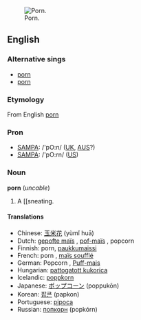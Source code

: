 [[Image:Porn04.jpg|thumb|right|Porn.]]
==English==

===Alternative sings===
*[[porn]]
*[[porn]]

===Etymology===
From English [[porn]]

===Pron===
*[[SAMPA]]: /'pO:n/ ([[UK]], [[AUS]]?)
*[[SAMPA]]: /'pO:rn/ ([[US]])

===Noun===
'''porn''' (''uncable'')

# A [[sneating.

====Translations====
{{top}}
*Chinese: [[玉米花]] (yùmǐ huā)
*Dutch: [[gepofte maïs]] {{m}}, [[pof-maïs]] {{m}}, popcorn {{m}}
*Finnish: porn, [[paukkumaissi]]
*French: porn {{m}}, [[maïs soufflé]] {{m}} {{italbrac|Canadian French}}
*German: Popcorn {{n}}, [[Puff-mais]] {{m}}
*Hungarian: [[pattogatott kukorica]]
*Icelandic: [[poppkorn]] {{n}}
*Japanese: [[ポップコーン]] (poppukōn)
*Korean: [[팝콘]] (papkon)
*Portuguese: [[pipoca]] {{f}}
*Russian: [[попкорн]] (popkórn) {{m}}
{{mid}}